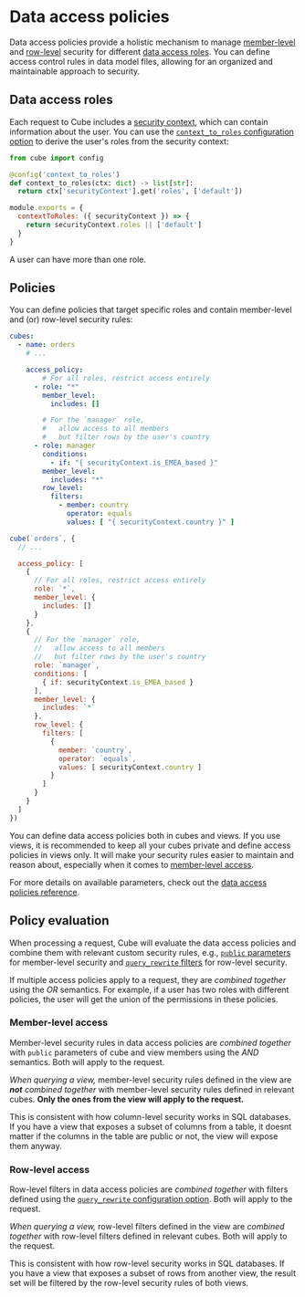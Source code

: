 # Data access policies

Data access policies provide a holistic mechanism to manage [member-level](#member-level-access)
and [row-level](#row-level-access) security for different [data access roles](#data-access-roles).
You can define access control rules in data model files, allowing for an organized
and maintainable approach to security.

<YouTubeVideo
  url="https://www.youtube.com/embed/yJfnYB27wSQ"
  aspectRatio={4/3}
/>

## Data access roles

Each request to Cube includes a [security context][ref-sec-ctx], which can contain
information about the user. You can use the [`context_to_roles` configuration
option][ref-ctx-to-roles] to derive the user's roles from the security context:

<CodeTabs>

```python
from cube import config

@config('context_to_roles')
def context_to_roles(ctx: dict) -> list[str]:
  return ctx['securityContext'].get('roles', ['default'])
```

```javascript
module.exports = {
  contextToRoles: ({ securityContext }) => {
    return securityContext.roles || ['default']
  }
}
```

</CodeTabs>

A user can have more than one role.

## Policies

You can define policies that target specific roles and contain member-level and (or)
row-level security rules:

<CodeTabs>

```yaml
cubes:
  - name: orders
    # ...

    access_policy:
        # For all roles, restrict access entirely
      - role: "*"
        member_level:
          includes: []

        # For the `manager` role,
        #   allow access to all members
        #   but filter rows by the user's country
      - role: manager
        conditions:
          - if: "{ securityContext.is_EMEA_based }"
        member_level:
          includes: "*"
        row_level:
          filters:
            - member: country
              operator: equals
              values: [ "{ securityContext.country }" ]
```

```javascript
cube(`orders`, {
  // ...

  access_policy: [
    {
      // For all roles, restrict access entirely
      role: `*`,
      member_level: {
        includes: []
      }
    },
    {
      // For the `manager` role,
      //   allow access to all members
      //   but filter rows by the user's country
      role: `manager`,
      conditions: [
        { if: securityContext.is_EMEA_based }
      ],
      member_level: {
        includes: `*`
      },
      row_level: {
        filters: [
          {
            member: `country`,
            operator: `equals`,
            values: [ securityContext.country ]
          }
        ]
      }
    }
  ]
})
```

</CodeTabs>

You can define data access policies both in cubes and views. If you use views,
it is recommended to keep all your cubes private and define access policies in views only.
It will make your security rules easier to maintain and reason about, especially
when it comes to [member-level access](#member-level-access).

For more details on available parameters, check out the [data access policies reference][ref-ref-dap].

## Policy evaluation

When processing a request, Cube will evaluate the data access policies and combine them
with relevant custom security rules, e.g., [`public` parameters][ref-mls-public] for member-level security
and [`query_rewrite` filters][ref-rls-queryrewrite] for row-level security.

If multiple access policies apply to a request, they are _combined together_
using the _OR_ semantics. For example, if a user has two roles with different
policies, the user will get the union of the permissions in these policies.

### Member-level access

Member-level security rules in data access policies are _combined together_
with `public` parameters of cube and view members using the _AND_ semantics.
Both will apply to the request.

_When querying a view,_ member-level security rules defined in the view are _**not** combined together_
with member-level security rules defined in relevant cubes.
**Only the ones from the view will apply to the request.**

<InfoBox>

This is consistent with how column-level security works in SQL databases. If you have
a view that exposes a subset of columns from a table, it doesnt matter if the
columns in the table are public or not, the view will expose them anyway.

</InfoBox>

### Row-level access

Row-level filters in data access policies are _combined together_ with filters defined
using the [`query_rewrite` configuration option][ref-config-queryrewrite].
Both will apply to the request.

_When querying a view,_ row-level filters defined in the view are _combined together_
with row-level filters defined in relevant cubes. Both will apply to the request.

<InfoBox>

This is consistent with how row-level security works in SQL databases. If you have
a view that exposes a subset of rows from another view, the result set will be
filtered by the row-level security rules of both views.

</InfoBox>


[ref-mls-public]: /product/auth/member-level-security#managing-member-level-access
[ref-rls-queryrewrite]: /product/auth/row-level-security#managing-row-level-access
[ref-sec-ctx]: /product/auth/context
[ref-ctx-to-roles]: /product/configuration/reference/config#context_to_roles
[ref-ref-dap]: /product/data-modeling/reference/data-access-policies
[ref-config-queryrewrite]: /product/configuration/reference/config#query_rewrite